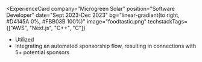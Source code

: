 <ExperienceCard
  company="Microgreen Solar"
  position="Software Developer"
  date="Sept 2023-Dec 2023"
  bg="linear-gradient(to right, #D4145A 0%, #FBB03B 100%)"
  image="foodtastic.png"
  techstackTags={["AWS", "Next.js", "C++", "C"]}
>
  - Utilized
  - Integrating an automated sponsorship flow, resulting in connections with 5+ potential sponsors
</ExperienceCard>
